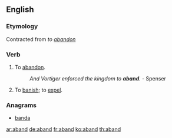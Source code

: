 ==English==

===Etymology===
Contracted from ''to [[abandon]]''

===Verb===
{{en-verb}}

# {{obsolete}} To [[abandon]]. 
#:''And Vortiger enforced the kingdom to '''aband'''.''  - Spenser
# {{obsolete}} To [[banish]]; to [[expel]].

===Anagrams===
* [[banda#English|banda]]

[[ar:aband]]
[[de:aband]]
[[fr:aband]]
[[ko:aband]]
[[th:aband]]